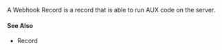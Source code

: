 
A Webhook Record is a record that is able to run <GlossaryRef term='aux'>AUX code</GlossaryRef> on the server.

#### See Also

-   <GlossaryRef term='record'>Record</GlossaryRef>